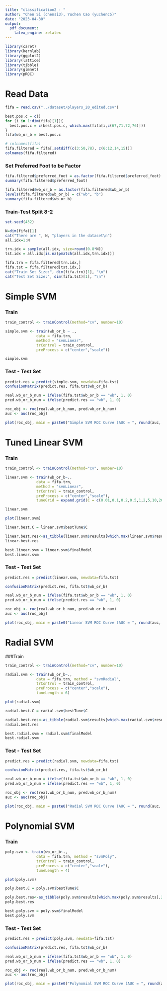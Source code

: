 ```yaml
---
title: "classification2 - "
author: "Chen Si (chensi3), Yuchen Cao (yuchenc5)"
date: "2023-04-30"
output:
  pdf_document:
    latex_engine: xelatex
---
```

```r
library(caret)
library(kernlab)
library(ggplot2)
library(lattice)
library(tibble)
library(glmnet)
library(pROC)
```

# Read Data

```r
fifa = read.csv("../dataset/players_20_edited.csv")
```

```r
best.pos.c = c()
for (i in 1:dim(fifa)[1]){
  best.pos.c = c(best.pos.c, which.max(fifa[i,c(67,71,72,76)]))
}
fifa$wb_or_b = best.pos.c
```


```r
# colnames(fifa)
fifa.filtered = fifa[,setdiff(c(3:50,78), c(6:12,14,15))]
colnames(fifa.filtered)
```


### Set Preferred Foot to be Factor
```r
fifa.filtered$preferred_foot = as.factor(fifa.filtered$preferred_foot)
summary(fifa.filtered$preferred_foot)

fifa.filtered$wb_or_b = as.factor(fifa.filtered$wb_or_b)
levels(fifa.filtered$wb_or_b) = c("wb", "b")
summary(fifa.filtered$wb_or_b)
```


### Train-Test Split 8-2
```r
set.seed(432)

N=dim(fifa)[1]
cat("There are ", N, "players in the dataset\n")
all.idx=1:N

trn.idx = sample(all.idx, size=round(0.8*N))
tst.idx = all.idx[is.na(pmatch(all.idx,trn.idx))]

fifa.trn = fifa.filtered[trn.idx,]
fifa.tst = fifa.filtered[tst.idx,]
cat("Train Set Size:", dim(fifa.trn)[1], "\n")
cat("Test Set Size:", dim(fifa.tst)[1], "\n")
```

# Simple SVM
### Train
```r
train_control <- trainControl(method="cv", number=10)

simple.svm <- train(wb_or_b ~ .,
              data = fifa.trn,
              method = "svmLinear",
              trControl = train_control,
              preProcess = c("center","scale"))

simple.svm
```

### Test - Test Set
```r
predict.res = predict(simple.svm, newdata=fifa.tst)
confusionMatrix(predict.res, fifa.tst$wb_or_b)

real.wb_or_b_num = ifelse(fifa.tst$wb_or_b == "wb", 1, 0)
pred.wb_or_b_num = ifelse(predict.res == "wb", 1, 0)

roc_obj <- roc(real.wb_or_b_num, pred.wb_or_b_num)
auc <- auc(roc_obj)

plot(roc_obj, main = paste0("Simple SVM ROC Curve (AUC = ", round(auc, 3), ")"))

```


# Tuned Linear SVM 
### Train
```r
train_control <- trainControl(method="cv", number=10)

linear.svm <- train(wb_or_b~.,
              data = fifa.trn, 
              method = "svmLinear",
              trControl = train_control,
              preProcess = c("center","scale"),
              tuneGrid = expand.grid(C = c(0.01,0.1,0.2,0.5,1,2,5,10,20)))

linear.svm
```

```r
plot(linear.svm)
```

```r
linear.best.C = linear.svm$bestTune$C

linear.best.res<-as_tibble(linear.svm$results[which.max(linear.svm$results[,2]),])
linear.best.res

best.linear.svm = linear.svm$finalModel
best.linear.svm
```

### Test - Test Set
```r
predict.res = predict(linear.svm, newdata=fifa.tst)

confusionMatrix(predict.res, fifa.tst$wb_or_b)

real.wb_or_b_num = ifelse(fifa.tst$wb_or_b == "wb", 1, 0)
pred.wb_or_b_num = ifelse(predict.res == "wb", 1, 0)

roc_obj <- roc(real.wb_or_b_num, pred.wb_or_b_num)
auc <- auc(roc_obj)

plot(roc_obj, main = paste0("Linear SVM ROC Curve (AUC = ", round(auc, 3), ")"))
```

# Radial SVM
###Train
```r
train_control <- trainControl(method="cv", number=10)

radial.svm <- train(wb_or_b~.,
              data = fifa.trn, method = "svmRadial",
              trControl = train_control,
              preProcess = c("center","scale"),
              tuneLength = 6)
```

```r
plot(radial.svm)
```

```r
radial.best.C = radial.svm$bestTune$C

radial.best.res<-as_tibble(radial.svm$results[which.max(radial.svm$results[,2]),])
radial.best.res

best.radial.svm = radial.svm$finalModel
best.radial.svm
```

### Test - Test Set
```r
predict.res = predict(radial.svm, newdata=fifa.tst)

confusionMatrix(predict.res, fifa.tst$wb_or_b)

real.wb_or_b_num = ifelse(fifa.tst$wb_or_b == "wb", 1, 0)
pred.wb_or_b_num = ifelse(predict.res == "wb", 1, 0)

roc_obj <- roc(real.wb_or_b_num, pred.wb_or_b_num)
auc <- auc(roc_obj)

plot(roc_obj, main = paste0("Radial SVM ROC Curve (AUC = ", round(auc, 3), ")"))
```


# Polynomial SVM
### Train
```r
poly.svm <- train(wb_or_b~.,
              data = fifa.trn, method = "svmPoly",
              trControl = train_control,
              preProcess = c("center","scale"),
              tuneLength = 4)
```

```r
plot(poly.svm)
```

```r
poly.best.C = poly.svm$bestTune$C

poly.best.res<-as_tibble(poly.svm$results[which.max(poly.svm$results[,2]),])
poly.best.res

best.poly.svm = poly.svm$finalModel
best.poly.svm
```

### Test - Test Set
```r
predict.res = predict(poly.svm, newdata=fifa.tst)

confusionMatrix(predict.res, fifa.tst$wb_or_b)

real.wb_or_b_num = ifelse(fifa.tst$wb_or_b == "wb", 1, 0)
pred.wb_or_b_num = ifelse(predict.res == "wb", 1, 0)

roc_obj <- roc(real.wb_or_b_num, pred.wb_or_b_num)
auc <- auc(roc_obj)

plot(roc_obj, main = paste0("Polynomial SVM ROC Curve (AUC = ", round(auc, 3), ")"))
```


